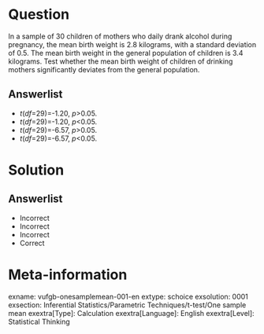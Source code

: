 Question
========
  
In a sample of 30 children of mothers who daily drank alcohol during pregnancy, the mean birth weight is 2.8 kilograms, with a standard deviation of 0.5. The mean birth weight in the general population of children is 3.4 kilograms. Test whether the mean birth weight of children of drinking mothers significantly deviates from the general population.

  
Answerlist
----------
* *t*(*df*=29)=-1.20, *p*>0.05.
* *t*(*df*=29)=-1.20, *p*<0.05.
* *t*(*df*=29)=-6.57, *p*>0.05.
* *t*(*df*=29)=-6.57, *p*<0.05.

Solution
========

Answerlist
----------
* Incorrect
* Incorrect
* Incorrect
* Correct

Meta-information
================
exname: vufgb-onesamplemean-001-en
extype: schoice
exsolution: 0001
exsection: Inferential Statistics/Parametric Techniques/t-test/One sample mean
exextra[Type]: Calculation
exextra[Language]: English
exextra[Level]: Statistical Thinking
